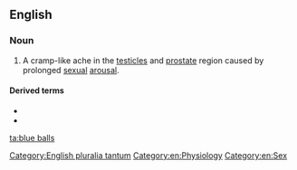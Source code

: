 ==English==

===Noun===
{{wikipedia}}
{{en-plural noun|[[blue]] [[balls]]}}

# {{lb|en|slang}} A cramp-like ache in the [[testicle]]s and [[prostate]] region caused by prolonged [[sexual]] [[arousal]].

====Derived terms====
* {{l|en|blue-ball}}
* {{l|en|blue-baller}}

[[Category:English pluralia tantum]]
[[Category:en:Physiology]]
[[Category:en:Sex]]

[[ta:blue balls]]